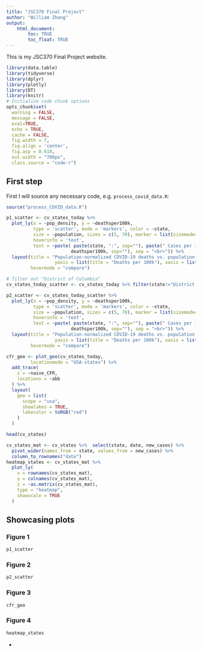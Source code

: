 ```yaml
---
title: "JSC370 Final Project"
author: "William Zhang"
output: 
    html_document:
        toc: TRUE
        toc_float: TRUE
---
```


This is my JSC370 Final Project website.

```r
library(data.table)
library(tidyverse)
library(dplyr)
library(plotly)
library(DT)
library(knitr)
# Initialize code chunk options
opts_chunk$set(
  warning = FALSE,
  message = FALSE,
  eval=TRUE,
  echo = TRUE,
  cache = FALSE,
  fig.width = 7, 
  fig.align = 'center',
  fig.asp = 0.618,
  out.width = "700px",
  class.source = "code-r")
```

## First step

First I will source any necessary code, e.g. `process_covid_data.R`:

```r
source("process_COVID_data.R")
```

```r
p1_scatter <- cv_states_today %>% 
  plot_ly(x = ~pop_density, y = ~deathsper100k,
          type = 'scatter', mode = 'markers', color = ~state,
          size = ~population, sizes = c(5, 70), marker = list(sizemode='diameter', opacity=0.5),
          hoverinfo = 'text',
          text = ~paste( paste(state, ":", sep=""), paste(" Cases per 100k: ", per100k, sep="") , paste(" Deaths per 100k: ",
                        deathsper100k, sep=""), sep = "<br>")) %>%
  layout(title = "Population-normalized COVID-19 deaths vs. population density",
                  yaxis = list(title = "Deaths per 100k"), xaxis = list(title = "Population Density"),
         hovermode = "compare")

# filter out "District of Columbia"
cv_states_today_scatter <- cv_states_today %>% filter(state!="District of Columbia")

p2_scatter <- cv_states_today_scatter %>% 
  plot_ly(x = ~pop_density, y = ~deathsper100k,
          type = 'scatter', mode = 'markers', color = ~state,
          size = ~population, sizes = c(5, 70), marker = list(sizemode='diameter', opacity=0.5),
          hoverinfo = 'text',
          text = ~paste( paste(state, ":", sep=""), paste(" Cases per 100k: ", per100k, sep="") , paste(" Deaths per 100k: ",
                        deathsper100k, sep=""), sep = "<br>")) %>%
  layout(title = "Population-normalized COVID-19 deaths vs. population density",
                  yaxis = list(title = "Deaths per 100k"), xaxis = list(title = "Population Density"),
         hovermode = "compare")
```

```r
cfr_geo <- plot_geo(cv_states_today, 
         locationmode = "USA-states") %>% 
  add_trace(
    z = ~naive_CFR,
    locations = ~abb
  ) %>% 
  layout(
    geo = list(
      scope = "usa",
      showlakes = TRUE,
      lakecolor = toRGB("red")
    )
  )
```
```r
head(cv_states)
```

```r
cv_states_mat <- cv_states %>%  select(state, date, new_cases) %>% 
  pivot_wider(names_from = state, values_from = new_cases) %>% 
  column_to_rownames("date")
heatmap_states <- cv_states_mat %>% 
  plot_ly(
    x = rownames(cv_states_mat),
    y = colnames(cv_states_mat),
    z = ~as.matrix(cv_states_mat),
    type = "heatmap",
    showscale = TRUE
  )
```


## Showcasing plots {.tabset}

### Figure 1

```r
p1_scatter
```

### Figure 2

```r
p2_scatter
```

### Figure 3
```r
cfr_geo
```

### Figure 4
```r
heatmap_states
```

{-}
